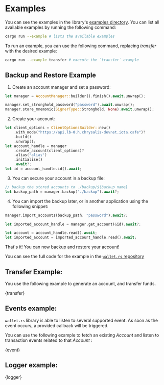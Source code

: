 
# Examples

You can see the examples in the library's [examples directory](https://github.com/iotaledger/wallet.rs/tree/dev/examples).
You can list all available examples by running the following command:

```bash
cargo run --example # lists the available examples
```

To run an example, you can use the following command, replacing _transfer_ with the desired example:

```bash
cargo run --example transfer # execute the `transfer` example
```

## Backup and Restore Example

1. Create an account manager and set a password:

```rust
let manager = AccountManager::builder().finish().await.unwrap();

manager.set_stronghold_password("password").await.unwrap();
manager.store_mnemonic(SignerType::Stronghold, None).await.unwrap();

```

2. Create your account:

```rust
let client_options = ClientOptionsBuilder::new()
    .with_node("https://api.lb-0.h.chrysalis-devnet.iota.cafe")?
    .build()
    .unwrap();
let account_handle = manager
    .create_account(client_options)?
    .alias("alias")
    .initialise()
    .await?;
let id = account_handle.id().await;

```

3. You can secure your account in a backup file:
```rust
// backup the stored accounts to ./backup/${backup_name}
let backup_path = manager.backup("./backup").await?;

```


4. You can import the backup later, or in another application using the following snippet:
```rust
manager.import_accounts(backup_path, "password").await?;

let imported_account_handle = manager.get_account(&id).await?;

let account = account_handle.read().await;
let imported_account = imported_account_handle.read().await;

```

That's it! You can now backup and restore your account!

You can see the full code for the example in the [`wallet.rs` repository](https://github.com/iotaledger/wallet.rs/blob/develop/examples/backup_and_restore.rs)


## Transfer Example:

You use the following example to generate an account, and transfer funds. 

<CodeBlock className="language-rust">
  {transfer}
</CodeBlock>

## Events example:

`wallet.rs` library is able to listen to several supported event. As soon as the event occurs, a provided callback will be triggered.

You can use the following example to fetch an existing _Account_ and listen to transaction events related to that _Account_ :

<CodeBlock className="language-rust">
  {event}
</CodeBlock>

## Logger example:

<CodeBlock className="language-rust">
  {logger}
</CodeBlock>
